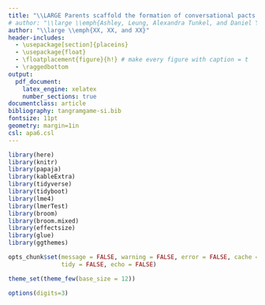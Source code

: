 ```yaml
---
title: "\\LARGE Parents scaffold the formation of conversational pacts with their children (SOM-R)"
# author: "\\large \\emph{Ashley, Leung, Alexandra Tunkel, and Daniel Yurovsky}"
author: "\\large \\emph{XX, XX, and XX}"
header-includes:
  - \usepackage[section]{placeins}
  - \usepackage{float}
  - \floatplacement{figure}{h!} # make every figure with caption = t
  - \raggedbottom
output: 
  pdf_document:
    latex_engine: xelatex
    number_sections: true
documentclass: article
bibliography: tangramgame-si.bib
fontsize: 11pt
geometry: margin=1in
csl: apa6.csl
---
```


```r
library(here)
library(knitr)
library(papaja)
library(kableExtra)
library(tidyverse)
library(tidyboot)
library(lme4)
library(lmerTest)
library(broom)
library(broom.mixed)
library(effectsize)
library(glue)
library(ggthemes)

opts_chunk$set(message = FALSE, warning = FALSE, error = FALSE, cache = TRUE, 
               tidy = FALSE, echo = FALSE)

theme_set(theme_few(base_size = 12))

options(digits=3)
```

\renewcommand\thesection{S\arabic{section}}
\renewcommand{\thetable}{S\arabic{table}}  
\renewcommand{\thefigure}{S\arabic{figure}}

\section{Norming Experiment}

\newpage

\section*{References}

\begingroup
\setlength{\parindent}{-0.5in}
\setlength{\leftskip}{0.5in}
\noindent
<div id = "refs"></div>
\endgroup